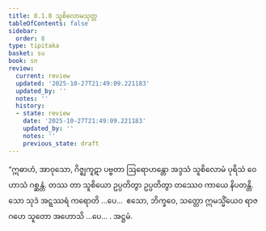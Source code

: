 ```yaml
---
title: 8.1.8 သူစိလောမသုတ္တ
tableOfContents: false
sidebar:
  order: 8
type: tipitaka
basket: su
book: sn
review:
  current: review
  updated: '2025-10-27T21:49:09.221183'
  updated_by: ''
  notes: ''
  history:
  - state: review
    date: '2025-10-27T21:49:09.221183'
    updated_by: ''
    notes: ''
    previous_state: draft
---
```



<ReviewStatus review={frontmatter.review} showDetails={true} />

<HypothesisAnnotation frontmatter={frontmatter} />

<DynamicBreadcrumb />

<Division number="209" book="sn" e="ch" v="18" p="309">

<Paragraph number="1175" book="sn">
“ဣဓာဟံ, အာဝုသော, ဂိဇ္ဈကူဋာ ပဗ္ဗတာ ဩရောဟန္တော အဒ္ဒသံ သူစိလောမံ ပုရိသံ ဝေဟာသံ ဂစ္ဆန္တံ. တဿ တာ သူစိယော ဥပ္ပတိတွာ ဥပ္ပတိတွာ တဿေဝ ကာယေ နိပတန္တိ. သော သုဒံ အဋ္ဋဿရံ ကရောတိ …ပေ…  ဧသော, ဘိက္ခဝေ, သတ္တော ဣမသ္မိံယေဝ ရာဇဂဟေ သူတော အဟောသိ …ပေ… .

</Paragraph>
</Division>

<Paragraph number="1176" type="center" book="sn">
အဋ္ဌမံ.
</Paragraph>